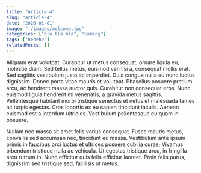 ```yaml
---
title: "Article 4"
slug: "article-4"
date: "2020-01-01"
image: "./images/welcome.jpg"
categories: ["bla bla bla", "Gaming"]
tags: ["hehehe"]
relatedPosts: []
---
```

Aliquam erat volutpat. Curabitur ut metus consequat, ornare ligula eu, molestie diam. Sed tellus metus, euismod vel nisi a, consequat mollis erat. Sed sagittis vestibulum justo ac imperdiet. Duis congue nulla eu nunc luctus dignissim. Donec porta vitae mauris et volutpat. Phasellus posuere pretium arcu, ac hendrerit massa auctor quis. Curabitur non consequat eros. Nunc euismod ligula hendrerit mi venenatis, a gravida metus sagittis. Pellentesque habitant morbi tristique senectus et netus et malesuada fames ac turpis egestas. Cras lobortis ex eu sapien tincidunt iaculis. Aenean euismod est a interdum ultricies. Vestibulum pellentesque eu quam in posuere.

Nullam nec massa sit amet felis varius consequat. Fusce mauris metus, convallis sed accumsan nec, tincidunt eu massa. Vestibulum ante ipsum primis in faucibus orci luctus et ultrices posuere cubilia curae; Vivamus bibendum tristique nulla ac vehicula. Ut egestas tristique arcu, in fringilla arcu rutrum in. Nunc efficitur quis felis efficitur laoreet. Proin felis purus, dignissim sed tristique sed, facilisis ut metus.
